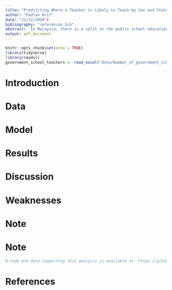 ```yaml
---
title: "Preditcting Where a Teacher is Likely to Teach by Sex and State"
author: "Fadlan Arif"
date: "21/12/2020"r
bibliography: "references.bib"
abstract: 'In Malaysia, there is a split in the public school education. There is a the standard academic school and then there is the vocational school. Each schools have their own audience and people in Malaysia have a certain perspective about whose who go to a vocational school. In this paper we investigate this perception affects the likelihood of teachers joining these schools. This information could be vital in assessing how we incentivize people to work for different schools.'
output: pdf_document
---
```


```r
knitr::opts_chunk$set(echo = TRUE)
library(tidyverse)
library(readxl)
government_school_teachers <- read_excel("data/Number_of_government_school_teachers_by_District_Education_Office_and_by_State_2017-2018 (2).xlsx")
```

# Introduction

# Data

# Model

# Results

# Discussion

# Weaknesses

# Note
# Note
```r
# Code and data supporting this analysis is available at: https://github.com/fadlan-arif/malaysia-census
```

# References

```r


```




